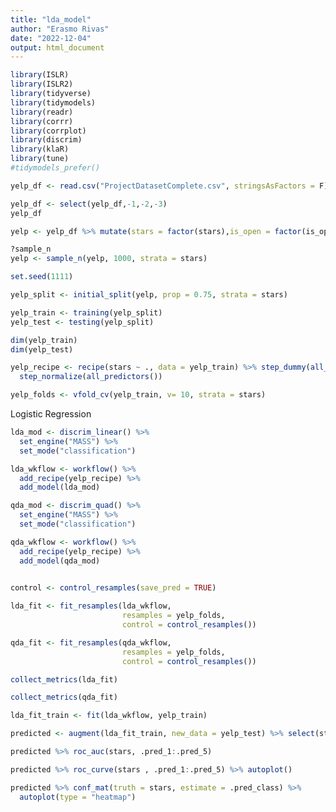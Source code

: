 ---
title: "lda_model"
author: "Erasmo Rivas"
date: "2022-12-04"
output: html_document
---


```{r}
library(ISLR)
library(ISLR2)
library(tidyverse)
library(tidymodels)
library(readr)
library(corrr)
library(corrplot)
library(discrim)
library(klaR)
library(tune)
#tidymodels_prefer()

```




```{r}
yelp_df <- read.csv("ProjectDatasetComplete.csv", stringsAsFactors = F) #%>% mutate(stars = factor(stars),is_open = factor(is_open), RestaurantsPriceRange2 = factor(RestaurantsPriceRange2))

yelp_df <- select(yelp_df,-1,-2,-3)
yelp_df

```

```{r}
yelp <- yelp_df %>% mutate(stars = factor(stars),is_open = factor(is_open),RestaurantsReservations = factor(RestaurantsReservations), OutdoorSeating =factor(OutdoorSeating), HappyHour = factor(HappyHour), DriveThru = factor(DriveThru), Caters = factor(Caters), RestaurantsDelivery = factor(RestaurantsDelivery), Alcohol = factor(Alcohol), Music = factor(Music), WiFi = factor(WiFi), RestaurantsGoodForGroups = factor(RestaurantsGoodForGroups), GoodForKids = factor(GoodForKids), WheelchairAccessible = factor(WheelchairAccessible), RestaurantsTableService = factor(RestaurantsTableService), HasTV = factor(HasTV), GoodForDessert =factor(GoodForDessert), GoodForBreakfast = factor(GoodForBreakfast), GoodForLunch = factor(GoodForLunch), GoodForBrunch = factor(GoodForBrunch), GoodForLatenight = factor(GoodForLatenight), RestaurantsPriceRange2=factor(RestaurantsPriceRange2))

?sample_n
yelp <- sample_n(yelp, 1000, strata = stars)
```


```{r}
set.seed(1111)

yelp_split <- initial_split(yelp, prop = 0.75, strata = stars)

yelp_train <- training(yelp_split)
yelp_test <- testing(yelp_split)

dim(yelp_train)
dim(yelp_test)
```


```{r}
yelp_recipe <- recipe(stars ~ ., data = yelp_train) %>% step_dummy(all_nominal_predictors()) %>% 
  step_normalize(all_predictors())
```


```{r}
yelp_folds <- vfold_cv(yelp_train, v= 10, strata = stars)
```

Logistic Regression 



```{r}


lda_mod <- discrim_linear() %>% 
  set_engine("MASS") %>% 
  set_mode("classification") 

lda_wkflow <- workflow() %>% 
  add_recipe(yelp_recipe) %>% 
  add_model(lda_mod) 

qda_mod <- discrim_quad() %>% 
  set_engine("MASS") %>% 
  set_mode("classification")

qda_wkflow <- workflow() %>% 
  add_recipe(yelp_recipe) %>% 
  add_model(qda_mod)
  

```



```{r}
control <- control_resamples(save_pred = TRUE)
```






```{r}
lda_fit <- fit_resamples(lda_wkflow, 
                         resamples = yelp_folds,
                         control = control_resamples())

```



```{r}
qda_fit <- fit_resamples(qda_wkflow,
                         resamples = yelp_folds, 
                         control = control_resamples())
```

```{r}
collect_metrics(lda_fit)
```


```{r}
collect_metrics(qda_fit)
```



```{r}
lda_fit_train <- fit(lda_wkflow, yelp_train)

```



```{r}
predicted <- augment(lda_fit_train, new_data = yelp_test) %>% select(stars, starts_with(".pred"))
```


```{r}

predicted %>% roc_auc(stars, .pred_1:.pred_5)
```

```{r}
predicted %>% roc_curve(stars , .pred_1:.pred_5) %>% autoplot()
```


```{r}
predicted %>% conf_mat(truth = stars, estimate = .pred_class) %>% 
  autoplot(type = "heatmap")
```



